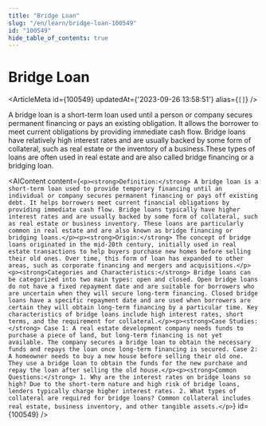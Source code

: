 ```yaml
---
title: "Bridge Loan"
slug: "/en/learn/bridge-loan-100549"
id: "100549"
hide_table_of_contents: true
---
```



# Bridge Loan

<ArticleMeta id={100549} updatedAt={'2023-09-26 13:58:51'} alias={`[]`} />
<div className='border-solid border-b border-t-0 my-4 border-[var(--ifm-color-gray-300)]' />

A bridge loan is a short-term loan used until a person or company secures permanent financing or pays an existing obligation. It allows the borrower to meet current obligations by providing immediate cash flow. Bridge loans have relatively high interest rates and are usually backed by some form of collateral, such as real estate or the inventory of a business.These types of loans are often used in real estate and are also called bridge financing or a bridging loan.

<AIContent content={`<p><strong>Definition:</strong> A bridge loan is a short-term loan used to provide temporary financing until an individual or company secures permanent financing or pays off existing debt. It helps borrowers meet current financial obligations by providing immediate cash flow. Bridge loans typically have higher interest rates and are usually backed by some form of collateral, such as real estate or business inventory. These loans are particularly common in real estate and are also known as bridge financing or bridging loans.</p><p><strong>Origin:</strong> The concept of bridge loans originated in the mid-20th century, initially used in real estate transactions to help buyers purchase new homes before selling their old ones. Over time, this form of loan has expanded to other areas, such as corporate financing and mergers and acquisitions.</p><p><strong>Categories and Characteristics:</strong> Bridge loans can be categorized into two main types: open and closed. Open bridge loans do not have a fixed repayment date and are suitable for borrowers who are uncertain when they will secure long-term financing. Closed bridge loans have a specific repayment date and are used when borrowers are certain they will obtain long-term financing by a particular time. Key characteristics of bridge loans include high interest rates, short terms, and the requirement for collateral.</p><p><strong>Case Studies:</strong> Case 1: A real estate development company needs funds to purchase a piece of land, but long-term financing is not yet available. The company secures a bridge loan to obtain the necessary funds and repays the loan once long-term financing is secured. Case 2: A homeowner needs to buy a new house before selling their old one. They use a bridge loan to obtain the funds for the new purchase and repay the loan after selling the old house.</p><p><strong>Common Questions:</strong> 1. Why are the interest rates on bridge loans so high? Due to the short-term nature and high risk of bridge loans, lenders typically charge higher interest rates. 2. What types of collateral are required for bridge loans? Common collateral includes real estate, business inventory, and other tangible assets.</p>`} id={100549} />
